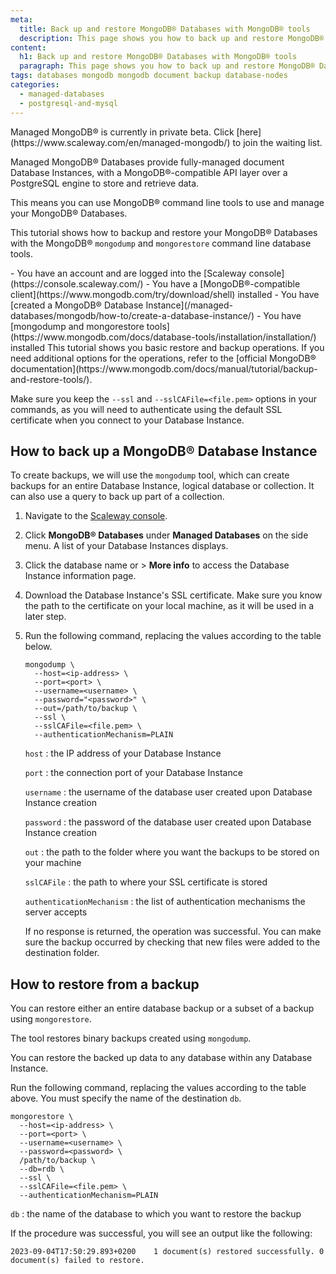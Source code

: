 ```yaml
---
meta:
  title: Back up and restore MongoDB® Databases with MongoDB® tools
  description: This page shows you how to back up and restore MongoDB® Databases with MongoDB® command line tools
content:
  h1: Back up and restore MongoDB® Databases with MongoDB® tools
  paragraph: This page shows you how to back up and restore MongoDB® Databases with MongoDB® command line tools
tags: databases mongodb mongodb document backup database-nodes
categories:
  - managed-databases
  - postgresql-and-mysql
---
```


<Message type="important">
Managed MongoDB® is currently in private beta. Click [here](https://www.scaleway.com/en/managed-mongodb/) to join the waiting list.
</Message>

Managed MongoDB® Databases provide fully-managed document Database Instances, with a MongoDB®-compatible API layer over a PostgreSQL engine to store and retrieve data.

This means you can use MongoDB® command line tools to use and manage your MongoDB® Databases.

This tutorial shows how to backup and restore your MongoDB® Databases with the MongoDB® `mongodump` and `mongorestore` command line database tools.

<Macro id="requirements" />

<Message type="requirement">
  - You have an account and are logged into the [Scaleway console](https://console.scaleway.com/)
  - You have a [MongoDB®-compatible client](https://www.mongodb.com/try/download/shell) installed
  - You have [created a MongoDB® Database Instance](/managed-databases/mongodb/how-to/create-a-database-instance/)
  - You have [mongodump and mongorestore tools](https://www.mongodb.com/docs/database-tools/installation/installation/) installed
</Message>

<Message type="important">
  This tutorial shows you basic restore and backup operations. If you need additional options for the operations, refer to the [official MongoDB® documentation](https://www.mongodb.com/docs/manual/tutorial/backup-and-restore-tools/).

  Make sure you keep the `--ssl` and `--sslCAFile=<file.pem>` options in your commands, as you will need to authenticate using the default SSL certificate when you connect to your Database Instance.
</Message>

## How to back up a MongoDB® Database Instance

To create backups, we will use the `mongodump` tool, which can create backups for an entire Database Instance, logical database or collection. It can also use a query to back up part of a collection.

1. Navigate to the [Scaleway console](https://console.scaleway.com/).
2. Click **MongoDB® Databases** under **Managed Databases** on the side menu. A list of your Database Instances displays.
3. Click the database name or <Icon name="more" /> > **More info** to access the Database Instance information page.
4. Download the Database Instance's SSL certificate.
    <Message type="important">
      Make sure you know the path to the certificate on your local machine, as it will be used in a later step.
    </Message>
5. Run the following command, replacing the values according to the table below.
    ```
    mongodump \
      --host=<ip-address> \
      --port=<port> \
      --username=<username> \
      --password="<password>" \
      --out=/path/to/backup \
      --ssl \
      --sslCAFile=<file.pem> \
      --authenticationMechanism=PLAIN
    ```

    `host`
    : the IP address of your Database Instance

    `port`
    : the connection port of your Database Instance

    `username`
    : the username of the database user created upon Database Instance creation

    `password`
    : the password of the database user created upon Database Instance creation

    `out`
    : the path to the folder where you want the backups to be stored on your machine

    `sslCAFile`
    : the path to where your SSL certificate is stored

    `authenticationMechanism`
    : the list of authentication mechanisms the server accepts

    If no response is returned, the operation was successful. You can make sure the backup occurred by checking that new files were added to the destination folder.

## How to restore from a backup

You can restore either an entire database backup or a subset of a backup using `mongorestore`.

The tool restores binary backups created using `mongodump`.

You can restore the backed up data to any database within any Database Instance.

Run the following command, replacing the values according to the table above. You must specify the name of the destination `db`.
```
mongorestore \
  --host=<ip-address> \
  --port=<port> \
  --username=<username> \
  --password=<password> \
  /path/to/backup \
  --db=rdb \
  --ssl \
  --sslCAFile=<file.pem> \
  --authenticationMechanism=PLAIN
```
`db`
: the name of the database to which you want to restore the backup

If the procedure was successful, you will see an output like the following:

```
2023-09-04T17:50:29.893+0200	1 document(s) restored successfully. 0 document(s) failed to restore.
```
